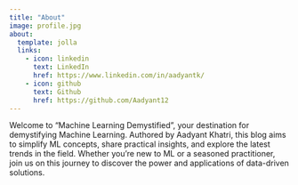 ```yaml
---
title: "About"
image: profile.jpg
about:
  template: jolla
  links:
    - icon: linkedin
      text: LinkedIn
      href: https://www.linkedin.com/in/aadyantk/
    - icon: github
      text: Github
      href: https://github.com/Aadyant12
---
```


Welcome to "Machine Learning Demystified", your destination for demystifying Machine Learning. Authored by Aadyant Khatri, this blog aims to simplify ML concepts, share practical insights, and explore the latest trends in the field. Whether you're new to ML or a seasoned practitioner, join us on this journey to discover the power and applications of data-driven solutions.
